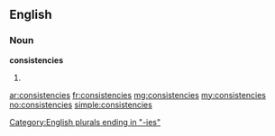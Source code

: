 ==English==

===Noun===
'''consistencies'''

# {{plural of|[[consistency]]}}

[[Category:English plurals ending in "-ies"]]

[[ar:consistencies]]
[[fr:consistencies]]
[[mg:consistencies]]
[[my:consistencies]]
[[no:consistencies]]
[[simple:consistencies]]